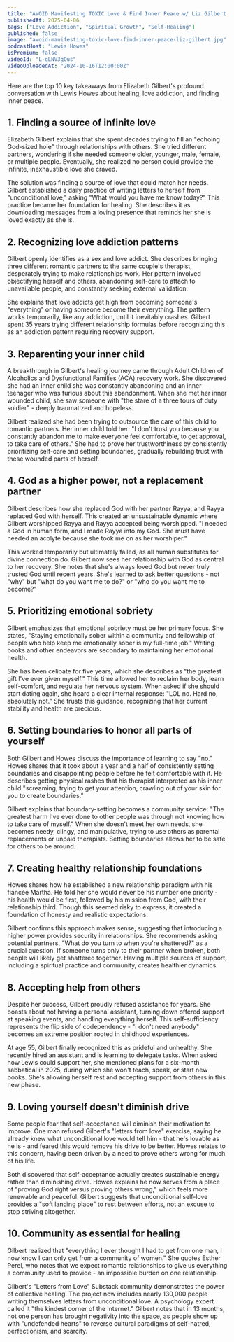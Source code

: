 ```yaml
---
title: "AVOID Manifesting TOXIC Love & Find Inner Peace w/ Liz Gilbert “This Almost Killed Me”"
publishedAt: 2025-04-06
tags: ["Love Addiction", "Spiritual Growth", "Self-Healing"]
published: false
image: "avoid-manifesting-toxic-love-find-inner-peace-liz-gilbert.jpg"
podcastHost: "Lewis Howes"
isPremium: false
videoId: "L-qLNV3gOus"
videoUploadedAt: "2024-10-16T12:00:00Z"
---
```



<PodcastSummaryPageLayout frontmatter={frontmatter}>

Here are the top 10 key takeaways from Elizabeth Gilbert's profound conversation with Lewis Howes about healing, love addiction, and finding inner peace.

## 1. Finding a source of infinite love

Elizabeth Gilbert explains that she spent decades trying to fill an "echoing God-sized hole" through relationships with others. She tried different partners, wondering if she needed someone older, younger, male, female, or multiple people. Eventually, she realized no person could provide the infinite, inexhaustible love she craved.

The solution was finding a source of love that could match her needs. Gilbert established a daily practice of writing letters to herself from "unconditional love," asking "What would you have me know today?" This practice became her foundation for healing. She describes it as downloading messages from a loving presence that reminds her she is loved exactly as she is.

## 2. Recognizing love addiction patterns

Gilbert openly identifies as a sex and love addict. She describes bringing three different romantic partners to the same couple's therapist, desperately trying to make relationships work. Her pattern involved objectifying herself and others, abandoning self-care to attach to unavailable people, and constantly seeking external validation.

She explains that love addicts get high from becoming someone's "everything" or having someone become their everything. The pattern works temporarily, like any addiction, until it inevitably crashes. Gilbert spent 35 years trying different relationship formulas before recognizing this as an addiction pattern requiring recovery support.

## 3. Reparenting your inner child

A breakthrough in Gilbert's healing journey came through Adult Children of Alcoholics and Dysfunctional Families (ACA) recovery work. She discovered she had an inner child she was constantly abandoning and an inner teenager who was furious about this abandonment. When she met her inner wounded child, she saw someone with "the stare of a three tours of duty soldier" - deeply traumatized and hopeless.

Gilbert realized she had been trying to outsource the care of this child to romantic partners. Her inner child told her: "I don't trust you because you constantly abandon me to make everyone feel comfortable, to get approval, to take care of others." She had to prove her trustworthiness by consistently prioritizing self-care and setting boundaries, gradually rebuilding trust with these wounded parts of herself.

## 4. God as a higher power, not a replacement partner

Gilbert describes how she replaced God with her partner Rayya, and Rayya replaced God with herself. This created an unsustainable dynamic where Gilbert worshipped Rayya and Rayya accepted being worshipped. "I needed a God in human form, and I made Rayya into my God. She must have needed an acolyte because she took me on as her worshiper."

This worked temporarily but ultimately failed, as all human substitutes for divine connection do. Gilbert now sees her relationship with God as central to her recovery. She notes that she's always loved God but never truly trusted God until recent years. She's learned to ask better questions - not "why" but "what do you want me to do?" or "who do you want me to become?"

## 5. Prioritizing emotional sobriety

Gilbert emphasizes that emotional sobriety must be her primary focus. She states, "Staying emotionally sober within a community and fellowship of people who help keep me emotionally sober is my full-time job." Writing books and other endeavors are secondary to maintaining her emotional health.

She has been celibate for five years, which she describes as "the greatest gift I've ever given myself." This time allowed her to reclaim her body, learn self-comfort, and regulate her nervous system. When asked if she should start dating again, she heard a clear internal response: "LOL no. Hard no, absolutely not." She trusts this guidance, recognizing that her current stability and health are precious.

## 6. Setting boundaries to honor all parts of yourself

Both Gilbert and Howes discuss the importance of learning to say "no." Howes shares that it took about a year and a half of consistently setting boundaries and disappointing people before he felt comfortable with it. He describes getting physical rashes that his therapist interpreted as his inner child "screaming, trying to get your attention, crawling out of your skin for you to create boundaries."

Gilbert explains that boundary-setting becomes a community service: "The greatest harm I've ever done to other people was through not knowing how to take care of myself." When she doesn't meet her own needs, she becomes needy, clingy, and manipulative, trying to use others as parental replacements or unpaid therapists. Setting boundaries allows her to be safe for others to be around.

## 7. Creating healthy relationship foundations

Howes shares how he established a new relationship paradigm with his fiancée Martha. He told her she would never be his number one priority - his health would be first, followed by his mission from God, with their relationship third. Though this seemed risky to express, it created a foundation of honesty and realistic expectations.

Gilbert confirms this approach makes sense, suggesting that introducing a higher power provides security in relationships. She recommends asking potential partners, "What do you turn to when you're shattered?" as a crucial question. If someone turns only to their partner when broken, both people will likely get shattered together. Having multiple sources of support, including a spiritual practice and community, creates healthier dynamics.

## 8. Accepting help from others

Despite her success, Gilbert proudly refused assistance for years. She boasts about not having a personal assistant, turning down offered support at speaking events, and handling everything herself. This self-sufficiency represents the flip side of codependency - "I don't need anybody" becomes an extreme position rooted in childhood experiences.

At age 55, Gilbert finally recognized this as prideful and unhealthy. She recently hired an assistant and is learning to delegate tasks. When asked how Lewis could support her, she mentioned plans for a six-month sabbatical in 2025, during which she won't teach, speak, or start new books. She's allowing herself rest and accepting support from others in this new phase.

## 9. Loving yourself doesn't diminish drive

Some people fear that self-acceptance will diminish their motivation to improve. One man refused Gilbert's "letters from love" exercise, saying he already knew what unconditional love would tell him - that he's lovable as he is - and feared this would remove his drive to be better. Howes relates to this concern, having been driven by a need to prove others wrong for much of his life.

Both discovered that self-acceptance actually creates sustainable energy rather than diminishing drive. Howes explains he now serves from a place of "proving God right versus proving others wrong," which feels more renewable and peaceful. Gilbert suggests that unconditional self-love provides a "soft landing place" to rest between efforts, not an excuse to stop striving altogether.

## 10. Community as essential for healing

Gilbert realized that "everything I ever thought I had to get from one man, I now know I can only get from a community of women." She quotes Esther Perel, who notes that we expect romantic relationships to give us everything a community used to provide - an impossible burden on one relationship.

Gilbert's "Letters from Love" Substack community demonstrates the power of collective healing. The project now includes nearly 130,000 people writing themselves letters from unconditional love. A psychology expert called it "the kindest corner of the internet." Gilbert notes that in 13 months, not one person has brought negativity into the space, as people show up with "undefended hearts" to reverse cultural paradigms of self-hatred, perfectionism, and scarcity.

</PodcastSummaryPageLayout>
